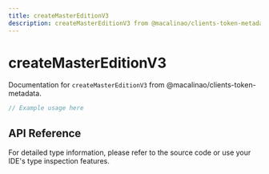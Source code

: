 ```yaml
---
title: createMasterEditionV3
description: createMasterEditionV3 from @macalinao/clients-token-metadata
---
```


# createMasterEditionV3

Documentation for `createMasterEditionV3` from @macalinao/clients-token-metadata.

```typescript
// Example usage here
```

## API Reference

For detailed type information, please refer to the source code or use your IDE's type inspection features.
